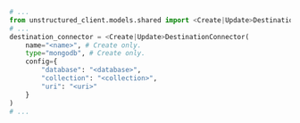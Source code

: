 ```python Python SDK
# ...
from unstructured_client.models.shared import <Create|Update>DestinationConnector
# ...
destination_connector = <Create|Update>DestinationConnector(
    name="<name>", # Create only.
    type="mongodb", # Create only.
    config={
        "database": "<database>",
        "collection": "<collection>",
        "uri": "<uri>"
    }
)
# ...
```